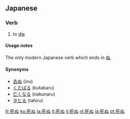 ==Japanese==
{{ja-kanjitab|[[死]]}}
===Verb===
{{ja-verb|kk|type=1|tr=intrans|hira=しぬ|rom=shinu}}
# to [[die]]

====Usage notes====
The only modern Japanese verb which ends in [[ぬ]].

{{ja-go-nu|死|し|shi}}

====Synonyms====
* [[去ぬ]] (inu)
* [[くたばる]] (kutabaru)
* [[亡くなる]] (nakunaru)
* [[タヒる]] (tahiru)

[[fr:死ぬ]]
[[ko:死ぬ]]
[[la:死ぬ]]
[[lt:死ぬ]]
[[li:死ぬ]]
[[nl:死ぬ]]
[[ja:死ぬ]]
[[pt:死ぬ]]